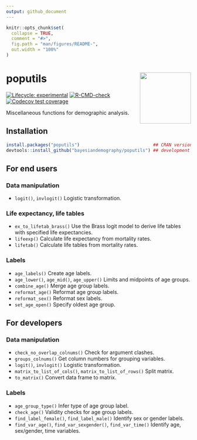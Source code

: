 ```yaml
---
output: github_document
---
```


<!-- README.md is generated from README.Rmd. Please edit that file -->

```r
knitr::opts_chunk$set(
  collapse = TRUE,
  comment = "#>",
  fig.path = "man/figures/README-",
  out.width = "100%"
)
```

# poputils <img src="man/figures/logo.png" align="right" height="139" alt="" />

<!-- badges: start -->
[![Lifecycle: experimental](https://img.shields.io/badge/lifecycle-experimental-orange.svg)](https://lifecycle.r-lib.org/articles/stages.html#experimental)
[![R-CMD-check](https://github.com/bayesiandemography/poputils/actions/workflows/R-CMD-check.yaml/badge.svg)](https://github.com/bayesiandemography/poputils/actions/workflows/R-CMD-check.yaml)
[![Codecov test coverage](https://codecov.io/gh/bayesiandemography/poputils/branch/main/graph/badge.svg)](https://app.codecov.io/gh/bayesiandemography/poputils?branch=main)
<!-- badges: end -->

Miscellaneous functions for demographic analysis.

## Installation

``` r
install.packages("poputils")                            ## CRAN version
devtools::install_github("bayesiandemography/poputils") ## development version
```

## For end users

### Data manipulation

- `logit()`, `invlogit()` Logistic transformation.

### Life expectancy, life tables

- `ex_to_lifetab_brass()` Use the Brass logit model to derive
  life tables with specified life expectancies.
- `lifeexp()` Calculate life expectancy from mortality rates.
- `lifetab()` Calculate life tables from mortality rates.

### Labels

- `age_labels()` Create age labels.
- `age_lower()`, `age_mid()`, `age_upper()` Limits and midpoints of age groups.
- `combine_age()` Merge age group labels.
- `reformat_age()` Reformat age group labels.
- `reformat_sex()` Reformat sex labels.
- `set_age_open()` Specify oldest age group.


## For developers

### Data manipulation

- `check_no_overlap_colnums()` Check for argument clashes.
- `groups_colnums()` Get column numbers for grouping variables.
- `logit()`, `invlogit()` Logistic transformation.
- `matrix_to_list_of_cols()`, `matrix_to_list_of_rows()` Split matrix.
- `to_matrix()` Convert data frame to matrix.

### Labels

- `age_group_type()` Infer type of age group label.
- `check_age()` Validity checks for age group labels.
- `find_label_female()`, `find_label_male()` Identify sex or gender labels.
- `find_var_age()`, `find_var_sexgender()`, `find_var_time()` Identify age, sex/gender, time variables.


